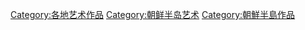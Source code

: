 [[Category:各地艺术作品|Category:各地艺术作品]]
[[Category:朝鲜半岛艺术|Category:朝鲜半岛艺术]]
[[Category:朝鮮半島作品|Category:朝鮮半島作品]]